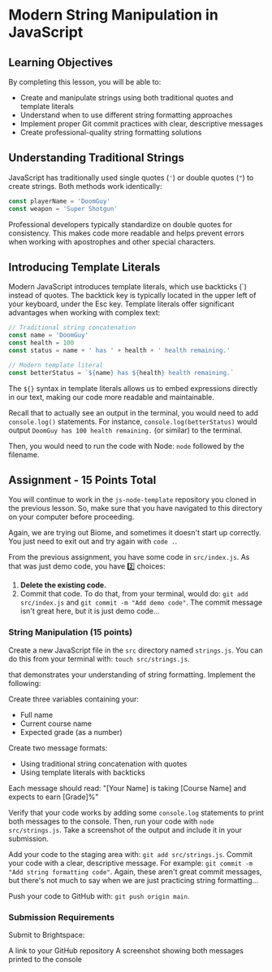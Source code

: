 
# Modern String Manipulation in JavaScript

## Learning Objectives

By completing this lesson, you will be able to:

- Create and manipulate strings using both traditional quotes and template literals
- Understand when to use different string formatting approaches
- Implement proper Git commit practices with clear, descriptive messages
- Create professional-quality string formatting solutions

## Understanding Traditional Strings

JavaScript has traditionally used single quotes (`'`) or double quotes (`"`) to create strings. Both methods work identically:

```javascript
const playerName = 'DoomGuy'
const weapon = 'Super Shotgun'
```

Professional developers typically standardize on double quotes for consistency. This makes code more readable and helps prevent errors when working with apostrophes and other special characters.

## Introducing Template Literals

Modern JavaScript introduces template literals, which use backticks (`) instead of quotes. The backtick key is typically located in the upper left of your keyboard, under the Esc key. Template literals offer significant advantages when working with complex text:

```javascript
// Traditional string concatenation
const name = 'DoomGuy'
const health = 100
const status = name + ' has ' + health + ' health remaining.'

// Modern template literal
const betterStatus = `${name} has ${health} health remaining.`
```

The `${}` syntax in template literals allows us to embed expressions directly in our text, making our code more readable and maintainable.

Recall that to actually see an output in the terminal, you would need to add `console.log()` statements. For instance, `console.log(betterStatus)` would output `DoomGuy has 100 health remaining.` (or similar) to the terminal.

Then, you would need to run the code with Node: `node` followed by the filename.

## Assignment - 15 Points Total

You will continue to work in the `js-node-template` repository you cloned in the previous lesson. So, make sure that you have navigated to this directory on your computer before proceeding.

<YouTubeEmbed videoid="pIR-PXUzTR8" />

Again, we are trying out Biome, and sometimes it doesn't start up correctly. You just need to exit out and try again with `code .`.

From the previous assignment, you have some code in `src/index.js`. As that was just demo code, you have 2️⃣ choices:

1. **Delete the existing code.**
1. Commit that code. To do that, from your terminal, would do: `git add src/index.js` and `git commit -m "Add demo code"`. The commit message isn't great here, but it is just demo code...

### String Manipulation (15 points)

Create a new JavaScript file in the `src` directory named `strings.js`. You can do this from your terminal with: `touch src/strings.js`.

that demonstrates your understanding of string formatting. Implement the following:

Create three variables containing your:

- Full name
- Current course name
- Expected grade (as a number)

Create two message formats:

- Using traditional string concatenation with quotes
- Using template literals with backticks

Each message should read: "[Your Name] is taking [Course Name] and expects to earn [Grade]%"

Verify that your code works by adding some `console.log` statements to print both messages to the console. Then, run your code with `node src/strings.js`. Take a screenshot of the output and include it in your submission.

Add your code to the staging area with: `git add src/strings.js`. Commit your code with a clear, descriptive message. For example: `git commit -m "Add string formatting code"`. Again, these aren't great commit messages, but there's not much to say when we are just practicing string formatting...

Push your code to GitHub with: `git push origin main`.

### Submission Requirements

Submit to Brightspace:

A link to your GitHub repository
A screenshot showing both messages printed to the console
